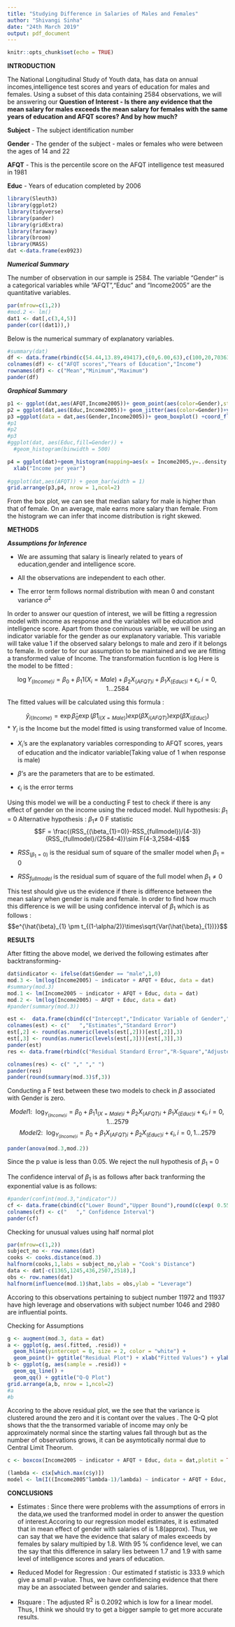 ```yaml
---
title: "Studying Difference in Salaries of Males and Females"
author: "Shivangi Sinha"
date: "24th March 2019"
output: pdf_document
---
```


```r
knitr::opts_chunk$set(echo = TRUE)
```

**INTRODUCTION**

The  National Longitudinal Study of Youth data,  has data on annual incomes,intelligence test scores and years of education for males and females. Using a subset of this data containing 2584 observations, we will be answering our **Question of Interest - Is there any evidence that the mean salary for males exceeds the mean salary for females with the same years of education and AFQT scores? And by how much?**

**Subject** - The subject identification number

**Gender** - The gender of the subject - males or females who were between the ages of 14 and 22

**AFQT** - This is the percentile score on the AFQT intelligence test measured in 1981

**Educ** - Years of education completed by 2006

```r
library(Sleuth3)
library(ggplot2)
library(tidyverse)
library(pander)
library(gridExtra)
library(faraway)
library(broom)
library(MASS)
dat <-data.frame(ex0923)
```

***Numerical Summary***

The number of observation in our sample is 2584. The variable "Gender" is a categorical variables while "AFQT","Educ" and "Income2005" are the quantitative variables. 
```r
par(mfrow=c(1,2))
#mod.2 <- lm()
dat1 <- dat[,c(3,4,5)]
pander(cor((dat1)),)
```
Below is the numerical summary of explanatory variables.

```r
#summary(dat)
df <- data.frame(rbind(c(54.44,13.89,49417),c(0,6.00,63),c(100,20,703637)))
colnames(df) <- c("AFQT scores","Years of Education","Income")
rownames(df) <- c("Mean","Minimum","Maximum")
pander(df)
```

***Graphical Summary***

```r
p1 <- ggplot(dat,aes(AFQT,Income2005))+ geom_point(aes(color=Gender),stat = "identity")+xlab("Scores") + ylab("Income per year ")
p2 = ggplot(dat,aes(Educ,Income2005))+ geom_jitter(aes(color=Gender))+ylab("Income per year ")+xlab("Years of Education")
p3 =ggplot(data = dat,aes(Gender,Income2005))+ geom_boxplot() +coord_flip()+ylab("Income per year ")+xlab("Gender")
#p1
#p2
#p3
#ggplot(dat, aes(Educ,fill=Gender)) +
  #geom_histogram(binwidth = 500)

p4 = ggplot(dat)+geom_histogram(mapping=aes(x = Income2005,y=..density..,color = Gender),bins=50)+
  xlab("Income per year")
  
#ggplot(dat,aes(AFQT)) + geom_bar(width = 1)
grid.arrange(p3,p4, nrow = 1,ncol=2)
```

From the box plot, we can see that median salary for male is higher than that of female. On an average, male earns more salary than female. From the histogram we can infer that income distribution is right skewed.

**METHODS**

***Assumptions for Inference***

*  We are assuming that salary is linearly related to years of education,gender and intelligence score.

*  All the observations are independent to each other.

*  The error term follows normal distribution with mean 0 and constant variance $\sigma^2$

In order to answer our question of interest, we will be fitting a regression model with income as response and the variables will be education and intelligence score. Apart from those coninuous variable, we will be using an indicator variable for the gender as our explanatory variable. This variable will take value 1 if the observed salary belongs to male and zero if it belongs to female. In order to for our assumption to be maintained and we are fitting a transformed value of Income. The transformation fucntion is log Here is the model to be fitted :

$$\log{Y_{(Income)i}} = \beta_{0} + \beta_{1}1({X_{i}=Male}) + \beta_{2}X_{(AFQT)i}+ \beta_{1}X_{(Educ)i}+\epsilon_{i},
i=0,1...2584$$ 

The fitted values will be calculated using this formula :

$$\hat{y}_{i(Income)}=\exp{\hat{\beta}_0}\exp{(\hat{\beta}1_{i(X=Male)})}exp{(\hat{\beta}X_{i(AFQT)})}exp{(\hat{\beta}X_{i(Educ)})}$$
* $Y_{i}$ is the Income but the model fitted is using transformed value of Income.

* $X_{i}$'s are the explanatory variables corresponding to AFQT scores, years of education and the indicator variable(Taking value of 1 when response is male) 

* $\beta$'s are the  parameters that are to be estimated.

* $\epsilon_{i}$ is the error terms

Using this model we will be a conducting F test to check if there is any effect of gender on the income using the reduced model.
Null hypothesis: $\beta_{1}$ = 0
Alternative hypothesis : $\beta_{1} \ne$ 0
F statistic 
$$F = \frac{(RSS_{(\beta_{1}=0)}-RSS_{fullmodel})/(4-3)}{RSS_{fullmodel}/(2584-4)}\sim F(4-3,2584-4)$$

* $RSS_{(\beta_{1}=0)}$ is the residual sum of square of the smaller model when $\beta_{1} = 0$

* $RSS_{fullmodel}$ is the residual sum of square of the full model when $\beta_{1} \ne 0$ 

This test should give us the evidence if there is difference  between the mean salary when gender is male and female. 
In order to find how much this difference is we will be using confidence interval of $\beta_{1}$ which is as follows :
$$e^{\hat{\beta}_{1} \pm t_{(1-\alpha/2)}\times\sqrt{Var(\hat{\beta}_{1})}}$$

**RESULTS**

After fitting the above model, we derived the following estimates after backtransforming-
```r
dat$indicator <- ifelse(dat$Gender == "male",1,0)   
mod.3 <- lm(log(Income2005) ~ indicator + AFQT + Educ, data = dat)
#summary(mod.3)
mod.1 <- lm(Income2005 ~ indicator + AFQT + Educ, data = dat)
mod.2 <- lm(log(Income2005) ~ AFQT + Educ, data = dat)
#pander(summary(mod.3))

est <-  data.frame(cbind(c("Intercept","Indicator Variable of Gender","AFQT","Education Years"),c(exp(8.731),exp(0.6245),exp(0.005914),exp(0.07695)),c(0.1026,0.03417,0.0007657,0.008489)))
colnames(est) <- c("   ","Estimates","Standard Error")
est[,2] <- round(as.numeric(levels(est[,2]))[est[,2]],3)
est[,3] <- round(as.numeric(levels(est[,3]))[est[,3]],3)
pander(est)
res <- data.frame(rbind(c("Residual Standard Error","R-Square","Adjusted R-Square"),c(0.8661,0.2101, 0.2092)))

colnames(res) <- c(" "," "," ")
pander(res)
pander(round(summary(mod.3)$f,3))
```

Conducting a F test between these two models to check in $\beta$ associated with Gender is zero.

$$Model1:~~\log_{Y_{(Income)i}} = \beta_{0} + \beta_{1}1_{(X=Male)i} + \beta_{2}X_{(AFQT)i}+ \beta_{1}X_{(Educ)i}+\epsilon_{i},
i=0,1...2579$$
$$Model2:~~\log_{Y_{(Income)i}} = \beta_{0}  + \beta_{1}X_{(AFQT)i}+ \beta_{2}X_{(Educ)i}+\epsilon_{i},
i=0,1...2579$$


```r
pander(anova(mod.3,mod.2))
```

Since the p value is less than 0.05. We reject the null hypothesis of $\beta_{1}$ = 0

The confidence interval of $\beta_{1}$ is as follows after back tranforming the exponential value is as follows:

```r
#pander(confint(mod.3,"indicator"))
cf <- data.frame(cbind(c("Lower Bound","Upper Bound"),round(c(exp( 0.5575),exp(0.6915 )),3)))
colnames(cf) <- c("   "," Confidence Interval")
pander(cf)
```

Checking for unusual values using half normal plot

```r
par(mfrow=c(1,2))
subject_no <- row.names(dat)
cooks <- cooks.distance(mod.3)
halfnorm(cooks,1,labs = subject_no,ylab = "Cook's Distance")
data <- dat[-c(1365,1245,436,2507,2518),]
obs <- row.names(dat)
halfnorm(influence(mod.1)$hat,labs = obs,ylab = "Leverage")
```

Accoring to this observations pertaining to subject number 11972 and 11937 have high leverage and observations with subject number 1046 and 2980 are influential points.

Checking for Assumptions 

```r
g <- augment(mod.3, data = dat)
a <- ggplot(g, aes(.fitted, .resid)) +
  geom_hline(yintercept = 0, size = 2, color = "white") +
  geom_point()+ ggtitle("Residual Plot") + xlab("Fitted Values") + ylab("Residuals")
b <- ggplot(g, aes(sample = .resid)) +
  geom_qq_line() +
  geom_qq() + ggtitle("Q-Q Plot")
grid.arrange(a,b, nrow = 1,ncol=2)
#a
#b
```

Accoring to the above residual plot, we the see that the variance is clustered around the zero and it is contant over the values . The Q-Q plot shows that the the transormed variable of income may only be approximately normal since the starting values fall through  but as the number of observations grows, it can be asymtotically normal due to Central Limit Theorum.

```r
c <- boxcox(Income2005 ~ indicator + AFQT + Educ, data = dat,plotit = TRUE)
```
```r
(lambda <- c$x[which.max(c$y)])
model <- lm(I((Income2005^lambda-1)/lambda) ~ indicator + AFQT + Educ, data = dat)
```

**CONCLUSIONS**

* Estimates :
Since there were problems with the assumptions of errors in the data,we used the tranformed model in order to answer the question of interest.Accoring to our regression model estimates, it is estimated that  in mean effect of gender with salaries of is 1.8(approx). Thus, we can say that we have the evidence that salary of males exceeds by females by salary multipied by 1.8. With 95 % confidence level, we can the say that this difference in salary lies between 1.7 and 1.9 with same level of intelligence scores and years of education.

* Reduced Model for Regression :
Our estimated f statistic is 333.9 which give a small p-value. Thus, we have confidencing evidence that there may be an associated between gender and salaries.

* Rsquare :
The adjusted R^2^ is 0.2092  which is low for a linear model. Thus, I think we should try to get a bigger sample to get more accurate results.
